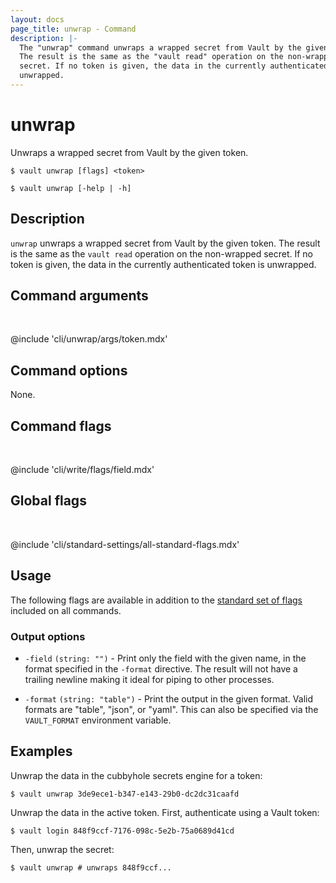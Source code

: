```yaml
---
layout: docs
page_title: unwrap - Command
description: |-
  The "unwrap" command unwraps a wrapped secret from Vault by the given token.
  The result is the same as the "vault read" operation on the non-wrapped
  secret. If no token is given, the data in the currently authenticated token is
  unwrapped.
---
```


# unwrap

Unwraps a wrapped secret from Vault by the given token.

<CodeBlockConfig hideClipboard>

```shell-session
$ vault unwrap [flags] <token>

$ vault unwrap [-help | -h]
```

</CodeBlockConfig>

## Description

`unwrap` unwraps a wrapped secret from Vault by the given token. The
result is the same as the `vault read` operation on the non-wrapped secret. If
no token is given, the data in the currently authenticated token is unwrapped.

## Command arguments

<br />

@include 'cli/unwrap/args/token.mdx'

## Command options

None.

## Command flags

<br />

@include 'cli/write/flags/field.mdx'

## Global flags

<br />

@include 'cli/standard-settings/all-standard-flags.mdx'

## Usage

The following flags are available in addition to the [standard set of
flags](/vault/docs/commands) included on all commands.

### Output options

- `-field` `(string: "")` - Print only the field with the given name, in the format
  specified in the `-format` directive. The result will not have a trailing
  newline making it ideal for piping to other processes.

- `-format` `(string: "table")` - Print the output in the given format. Valid
  formats are "table", "json", or "yaml". This can also be specified via the
  `VAULT_FORMAT` environment variable.


## Examples

Unwrap the data in the cubbyhole secrets engine for a token:

```shell-session
$ vault unwrap 3de9ece1-b347-e143-29b0-dc2dc31caafd
```

Unwrap the data in the active token. First, authenticate using a Vault token:

```shell-session
$ vault login 848f9ccf-7176-098c-5e2b-75a0689d41cd
```

Then, unwrap the secret:

```shell-session
$ vault unwrap # unwraps 848f9ccf...
```